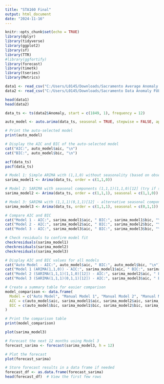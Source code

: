 ---
title: "STA160 Final"
output: html_document
date: "2024-11-16"
---

```{r}
knitr::opts_chunk$set(echo = TRUE)
library(dplyr)
library(tidyverse)
library(ggplot2)
library(sf)
library(TTR)
#library(ggfortify)
library(forecast)
library(timetk)
library(tseries)
library(Metrics)
```

```{r}
data1 <- read_csv("C:/Users/L0145/Downloads/Sacramento Average Anomaly.csv")
data2 <- read_csv("C:/Users/L0145/Downloads/Sacramento Data Anomaly FULL.csv")

head(data1)
head(data2)
```

```{r}
data_ts <- ts(data2$Anomaly, start = c(1849, 1), frequency = 12)
```

```{r}
auto_model <- auto.arima(data_ts, seasonal = TRUE, stepwise = FALSE, approximation = FALSE)

# Print the auto-selected model
print(auto_model)

# Display the AIC and BIC of the auto-selected model
cat("AIC:", auto_model$aic, "\n")
cat("BIC:", auto_model$bic, "\n")

```

```{r}
acf(data_ts)
pacf(data_ts)
```

```{r}
# Model 1: Simple ARIMA with (1,1,0) without seasonality (based on observations from ACF/PACF)
sarima_model1 <- Arima(data_ts, order = c(1,1,0))

# Model 2: SARIMA with seasonal components (1,1,1)(1,1,0)[12] (try if seasonality exists)
sarima_model2 <- Arima(data_ts, order = c(1,1,1), seasonal = c(1,1,0))

# Model 3: SARIMA with (1,1,1)(0,1,1)[12] - alternative seasonal component if MA term is stronger
sarima_model3 <- Arima(data_ts, order = c(1,1,1), seasonal = c(0,1,1))

# Compare AIC and BIC
cat("Model 1 - AIC:", sarima_model1$aic, " BIC:", sarima_model1$bic, "\n")
cat("Model 2 - AIC:", sarima_model2$aic, " BIC:", sarima_model2$bic, "\n")
cat("Model 3 - AIC:", sarima_model3$aic, " BIC:", sarima_model3$bic, "\n")

# Check residuals to confirm model fit
checkresiduals(sarima_model1)
checkresiduals(sarima_model2)
checkresiduals(sarima_model3)

```

```{r}
# Display AIC and BIC values for all models
cat("Auto Model - AIC:", auto_model$aic, " BIC:", auto_model$bic, "\n")
cat("Model 1 (ARIMA(1,1,0)) - AIC:", sarima_model1$aic, " BIC:", sarima_model1$bic, "\n")
cat("Model 2 (SARIMA(1,1,1)(1,1,0)[12]) - AIC:", sarima_model2$aic, " BIC:", sarima_model2$bic, "\n")
cat("Model 3 (SARIMA(1,1,1)(0,1,1)[12]) - AIC:", sarima_model3$aic, " BIC:", sarima_model3$bic, "\n")

# Create a summary table for easier comparison
model_comparison <- data.frame(
  Model = c("Auto Model", "Manual Model 1", "Manual Model 2", "Manual Model 3"),
  AIC = c(auto_model$aic, sarima_model1$aic, sarima_model2$aic, sarima_model3$aic),
  BIC = c(auto_model$bic, sarima_model1$bic, sarima_model2$bic, sarima_model3$bic)
)

# Print the comparison table
print(model_comparison)
```

```{r}
plot(sarima_model3)
```


```{r}
# Forecast the next 12 months using Model 3
forecast_sarima <- forecast(sarima_model3, h = 12)

# Plot the forecast
plot(forecast_sarima)

# Store forecast results in a data frame if needed
forecast_df <- as.data.frame(forecast_sarima)
head(forecast_df)  # View the first few rows
```

